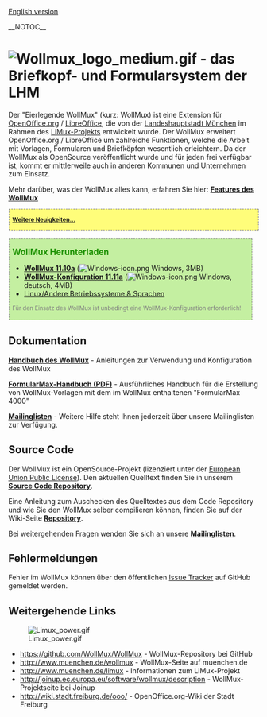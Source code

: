 [[Main Page | English version]]

__NOTOC__
= [[Datei:Wollmux_logo_medium.gif]] - das Briefkopf- und Formularsystem der LHM =

Der "Eierlegende WollMux" (kurz: WollMux) ist eine Extension für [http://www.openoffice.org OpenOffice.org] / [http://www.documentfoundation.org LibreOffice], die von der [http://www.muenchen.de Landeshauptstadt München] im Rahmen des [http://www.muenchen.de/limux LiMux-Projekts] entwickelt wurde. Der WollMux erweitert OpenOffice.org / LibreOffice um zahlreiche Funktionen, welche die Arbeit mit Vorlagen, Formularen und Briefköpfen wesentlich erleichtern. Da der WollMux als OpenSource veröffentlicht wurde und für jeden frei verfügbar ist, kommt er mittlerweile auch in anderen Kommunen und Unternehmen zum Einsatz.

Mehr darüber, was der WollMux alles kann, erfahren Sie hier: '''[[Features|Features des WollMux]]'''

<div style="background-color:#FFFD7A; border:1px dashed gray; padding: 2px 6px; margin-top:1.2em; margin-bottom:1.2em; margin-left:1px; margin-right:auto; font-size:smaller;">{{:News}}

'''[[News|Weitere Neuigkeiten...]]'''
</div>

<div style="background-color:#C4EFA1; border:1px dashed gray; width:34em; padding: 2px 6px; margin-top:1.2em; margin-bottom:1.2em; margin-left:1px; margin-right:auto">
<span style="font-size:larger;font-weight:bold;color:#1D9101">WollMux Herunterladen</span>
*'''[http://www.wollmux.net/files/WollMux-11.10a-installer.exe WollMux 11.10a]''' ([[Datei:Windows-icon.png]] Windows, 3MB)
*'''[http://www.wollmux.net/files/wollmux-config-de-11.11a-installer.exe WollMux-Konfiguration 11.11a]''' ([[Datei:Windows-icon.png]] Windows, deutsch, 4MB)
* [[Download|Linux/Andere Betriebssysteme & Sprachen]]
<span style="font-size:smaller; color:gray;">Für den Einsatz des WollMux ist unbedingt eine WollMux-Konfiguration erforderlich!</span>

</div>

== Dokumentation ==

'''[[:Kategorie:Handbuch_des_WollMux|Handbuch des WollMux]]''' - Anleitungen zur Verwendung und Konfiguration des WollMux

'''[http://www.wollmux.net/wiki/images/8/8e/FormularMax_Handbuch.pdf FormularMax-Handbuch (PDF)]''' - Ausführliches Handbuch für die Erstellung von WollMux-Vorlagen mit dem im WollMux enthaltenen "FormularMax 4000"

'''[[Mailinglisten]]''' - Weitere Hilfe steht Ihnen jederzeit über unsere Mailinglisten zur Verfügung.

== Source Code ==

Der WollMux ist ein OpenSource-Projekt (lizenziert unter der [http://joinup.ec.europa.eu/software/page/eupl European Union Public License]). Den aktuellen Quelltext finden Sie in unserem '''[https://github.com/WollMux/WollMux Source Code Repository]'''.

Eine Anleitung zum Auschecken des Quelltextes aus dem Code Repository und wie Sie den WollMux selber compilieren können, finden Sie auf der Wiki-Seite '''[[Repository]]'''.

Bei weitergehenden Fragen wenden Sie sich an unsere '''[[Mailinglisten]]'''.

== Fehlermeldungen ==

Fehler im WollMux können über den öffentlichen [https://github.com/WollMux/WollMux/issues Issue Tracker] auf GitHub gemeldet werden.

== Weitergehende Links ==
[[Datei:Limux_power.gif|right|link=http://www.muenchen.de/limux]]

* https://github.com/WollMux/WollMux - WollMux-Repository bei GitHub
* http://www.muenchen.de/wollmux - WollMux-Seite auf muenchen.de
* http://www.muenchen.de/limux - Informationen zum LiMux-Projekt
* http://joinup.ec.europa.eu/software/wollmux/description - WollMux-Projektseite bei Joinup
* http://wiki.stadt.freiburg.de/ooo/ - OpenOffice.org-Wiki der Stadt Freiburg